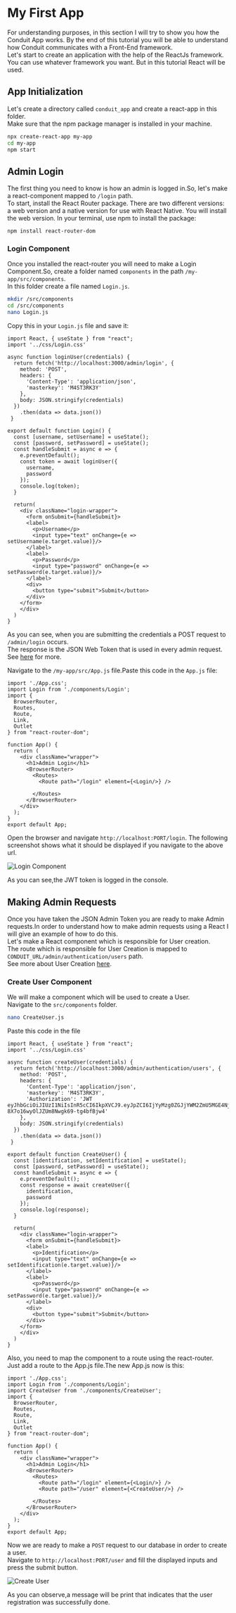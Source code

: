 # My First App

For understanding purposes, in this section I will try to show you how the Conduit App works.
By the end of this tutorial you will be able to understand how Conduit communicates with a Front-End framework.<br />
Let's start to create an application with the help of the ReactJs framework. You can use whatever framework you want. But in this tutorial
React will be used.

## App Initialization

Let's create a directory called `conduit_app` and create a react-app in this folder.<br />
Make sure that the npm package manager is installed in your machine.<br />
```bash title="App Initialization"
npx create-react-app my-app
cd my-app
npm start
```

## Admin Login
The first thing you need to know is how an admin is logged in.So, let's make a react-component mapped to `/login` path.<br />
To start, install the React Router package. There are two different versions: a web version and a native version for use with React Native. You will install the web version.
In your terminal, use npm to install the package:
```
npm install react-router-dom
```

### Login Component
Once you installed the react-router you will need to make a Login Component.So, create a folder named `components` in the path `/my-app/src/components`.<br />
In this folder create a file named `Login.js`.<br />
```bash title="Login Component creation"
mkdir /src/components
cd /src/components
nano Login.js
```
Copy this in your `Login.js` file and save it:
```tsx title="Login Component"
import React, { useState } from "react";
import '../css/Login.css'

async function loginUser(credentials) {
  return fetch('http://localhost:3000/admin/login', {
    method: 'POST',
    headers: {
      'Content-Type': 'application/json',
      'masterkey': 'M4ST3RK3Y'
    },
    body: JSON.stringify(credentials)
  })
    .then(data => data.json())
 }

export default function Login() {
  const [username, setUsername] = useState();
  const [password, setPassword] = useState();
  const handleSubmit = async e => {
    e.preventDefault();
    const token = await loginUser({
      username,
      password
    });
    console.log(token);
  }

  return(
    <div className="login-wrapper">
      <form onSubmit={handleSubmit}>
      <label>
        <p>Username</p>
        <input type="text" onChange={e => setUsername(e.target.value)}/>
      </label>
      <label>
        <p>Password</p>
        <input type="password" onChange={e => setPassword(e.target.value)}/>
      </label>
      <div>
        <button type="submit">Submit</button>
      </div>
    </form>
    </div>
  )
}
```
As you can see, when you are submitting the credentials a POST request to `/admin/login` occurs.<br />
The response is the JSON Web Token that is used in every admin request.<br />
See [here](../router/get-started) for more.<br />

Navigate to the `/my-app/src/App.js` file.Paste this code in the `App.js` file:
```tsx title="React Routing"
import './App.css';
import Login from './components/Login';
import {
  BrowserRouter,
  Routes,
  Route,
  Link,
  Outlet
} from "react-router-dom";

function App() {
  return (
    <div className="wrapper">
      <h1>Admin Login</h1>
      <BrowserRouter>
        <Routes>
          <Route path="/login" element={<Login/>} />

        </Routes>
      </BrowserRouter>
    </div>
  );
}
export default App;
```
Open the browser and navigate `http://localhost:PORT/login`.
The following screenshot shows what it should be displayed if you navigate to the above url.<br />

![Login Component](/img/first_app/login_component.png)

As you can see,the JWT token is logged in the console.

## Making Admin Requests

Once you have taken the JSON Admin Token you are ready to make Admin requests.In order to understand how to make admin requests using a React
I will give an example of how to do this.<br />
Let's make a React component which is responsible for User creation.<br />
The route which is responsible for User Creation is mapped to `CONDUIT_URL/admin/authentication/users` path.<br />
See more about User Creation [here](../modules/authentication/api_reference/admin/#create-user). <br />

### Create User Component

We will make a component which will be used to create a User.<br />
Navigate to the `src/components` folder.
```bash title="Create User Component"
nano CreateUser.js
```
Paste this code in the file<br />

```tsx title="Create User Component"
import React, { useState } from "react";
import '../css/Login.css'

async function createUser(credentials) {
  return fetch('http://localhost:3000/admin/authentication/users', {
    method: 'POST',
    headers: {
      'Content-Type': 'application/json',
      'masterkey': 'M4ST3RK3Y',
      'Authorization': 'JWT eyJhbGciOiJIUzI1NiIsInR5cCI6IkpXVCJ9.eyJpZCI6IjYyMzg0ZGJjYWM2ZmU5MGE4NjQyM2Y1YyIsImlhdCI6MTY0Nzg2OTEyMywiZXhwIjoxNjQ3OTQxMTIzfQ.yBgONdAaeTp-8X7o16wyOlJZUm8Nwgk69-tg4bfBjw4'
    },
    body: JSON.stringify(credentials)
  })
    .then(data => data.json())
 }

export default function CreateUser() {
  const [identification, setIdentification] = useState();
  const [password, setPassword] = useState();
  const handleSubmit = async e => {
    e.preventDefault();
    const response = await createUser({
      identification,
      password
    });
    console.log(response);
  }

  return(
    <div className="login-wrapper">
      <form onSubmit={handleSubmit}>
      <label>
        <p>Identification</p>
        <input type="text" onChange={e => setIdentification(e.target.value)}/>
      </label>
      <label>
        <p>Password</p>
        <input type="password" onChange={e => setPassword(e.target.value)}/>
      </label>
      <div>
        <button type="submit">Submit</button>
      </div>
    </form>
    </div>
  )
}
```

Also, you need to map the component to a route using the react-router.<br />
Just add a route to the App.js file.The new App.js now is this:

```tsx title="App.js"
import './App.css';
import Login from './components/Login';
import CreateUser from './components/CreateUser';
import {
  BrowserRouter,
  Routes,
  Route,
  Link,
  Outlet
} from "react-router-dom";

function App() {
  return (
    <div className="wrapper">
      <h1>Admin Login</h1>
      <BrowserRouter>
        <Routes>
          <Route path="/login" element={<Login/>} />
          <Route path="/user" element={<CreateUser/>} />

        </Routes>
      </BrowserRouter>
    </div>
  );
}
export default App;
```
Now we are ready to make a `POST` request to our database in order to create a  user.<br />
Navigate to `http://localhost:PORT/user` and fill the displayed inputs and press the submit button.<br />

![Create User](/img/first_app/create_user.png)

As you can observe,a message will be print that indicates that the user registration was successfully done.





